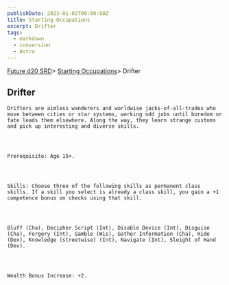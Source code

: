 ```yaml
---
publishDate: 2023-01-02T00:00:00Z
title: Starting Occupations
excerpt: Drifter
tags:
  - markdown
  - conversion
  - Astro
---
```







[Future d20 SRD](/#futureD20)> [Starting Occupations](future-d20-srd-starting-occupations-index)> Drifter
    




## Drifter
   



    Drifters are aimless wanderers and worldwise jacks-of-all-trades who move between cities or star systems, working odd jobs until boredom or fate leads them elsewhere. Along the way, they learn strange customs and pick up interesting and diverse skills.
   



    Prerequisite: Age 15+.
   



    Skills: Choose three of the following skills as permanent class skills. If a skill you select is already a class skill, you gain a +1 competence bonus on checks using that skill.
   



    Bluff (Cha), Decipher Script (Int), Disable Device (Int), Disguise (Cha), Forgery (Int), Gamble (Wis), Gather Information (Cha), Hide (Dex), Knowledge (streetwise) (Int), Navigate (Int), Sleight of Hand (Dex).
   



    Wealth Bonus Increase: +2.
   





